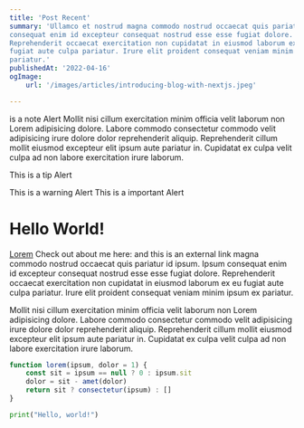 ```yaml
---
title: 'Post Recent'
summary: 'Ullamco et nostrud magna commodo nostrud occaecat quis pariatur id ipsum. Ipsum
consequat enim id excepteur consequat nostrud esse esse fugiat dolore.
Reprehenderit occaecat exercitation non cupidatat in eiusmod laborum ex eu
fugiat aute culpa pariatur. Irure elit proident consequat veniam minim ipsum ex
pariatur.'
publishedAt: '2022-04-16'
ogImage:
    url: '/images/articles/introducing-blog-with-nextjs.jpeg'

---
```



<Alert type='note'>
	is a note Alert Mollit nisi cillum exercitation minim officia velit laborum
	non Lorem adipisicing dolore. Labore commodo consectetur commodo velit
	adipisicing irure dolore dolor reprehenderit aliquip. Reprehenderit cillum
	mollit eiusmod excepteur elit ipsum aute pariatur in. Cupidatat ex culpa
	velit culpa ad non labore exercitation irure laborum.
</Alert>

<Alert type='tip'> This is a tip Alert </Alert>

<Alert type='warning'> This is a warning Alert </Alert>
<Alert type='important'> This is a important Alert </Alert>

# Hello World!

[Lorem](/about) Check out about me here: and this is an external link magna commodo nostrud occaecat quis pariatur id ipsum. Ipsum
consequat enim id excepteur consequat nostrud esse esse fugiat dolore.
Reprehenderit occaecat exercitation non cupidatat in eiusmod laborum ex eu
fugiat aute culpa pariatur. Irure elit proident consequat veniam minim ipsum ex
pariatur.

Mollit nisi cillum exercitation minim officia velit laborum non Lorem
adipisicing dolore. Labore commodo consectetur commodo velit adipisicing irure
dolore dolor reprehenderit aliquip. Reprehenderit cillum mollit eiusmod
excepteur elit ipsum aute pariatur in. Cupidatat ex culpa velit culpa ad non
labore exercitation irure laborum.

```js {1,3-4} showLineNumbers
function lorem(ipsum, dolor = 1) {
	const sit = ipsum == null ? 0 : ipsum.sit
	dolor = sit - amet(dolor)
	return sit ? consectetur(ipsum) : []
}
```

```python hello.py
print("Hello, world!")
```
